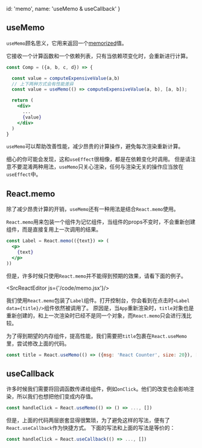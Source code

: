 
  id: 'memo',
  name: 'useMemo & useCallback'
}

## useMemo

`useMemo`顾名思义，它用来返回一个[memorized](https://en.wikipedia.org/wiki/Memoization)值。

它接收一个计算函数和一个依赖列表，只有当依赖项变化时，会重新进行计算。

```jsx
const Comp = ({a, b, c, d}) => {

  const value = computeExpensiveValue(a,b)
  // 上下两种方式会有性能差异
  const value = useMemo(() => computeExpensiveValue(a, b), [a, b]);

  return (
    <div>
      ...
      {value}
    </div>
  )
}
```

`useMemo`可以帮助改善性能，减少昂贵的计算操作，避免每次渲染重新计算。

细心的你可能会发现，这和`useEffect`很相像，都是在依赖变化时调用。
但是请注意不要混淆两种用法，`useMemo`只关心渲染，任何与渲染无关的操作应当放在`useEffect`中。

## React.memo

除了减少昂贵计算的开销，`useMemo`还有一种用法是结合`React.memo`使用。

`React.memo`用来包装一个组件为记忆组件，当组件的props不变时，不会重新创建组件，而是直接复用上一次调用的结果。

```jsx
const Label = React.memo(({text}) => (
  <p>
    {text}
  </p>
))
```

但是，许多时候只使用`React.memo`并不能得到预期的效果，请看下面的例子。

<SrcReactEditor js={'/code/memo.jsx'}/>

我们使用`React.memo`包装了`Label`组件。打开控制台，你会看到在点击时`<Label data={title}/>`组件依然被调用了。
原因是，当`App`重新渲染时，`title`对象也是重新创建的，和上一次渲染时已经不是同一个对象，而`React.memo`只会进行浅比较。

为了得到期望的内存组件，提高性能，我们需要把`title`包裹在`React.useMemo`里，尝试修改上面的代码。

```javascript
const title = React.useMemo(() => ({msg: 'React Counter', size: 20}), [])
```

## useCallback

许多时候我们需要将回调函数传递给组件，例如`onClick`。他们的改变也会影响渲染，所以我们也想把他们变成内存值。

```javascript
const handleClick = React.useMemo(() => () => ..., [])
```

但是，上面的代码两层嵌套显得很繁琐，为了避免这样的写法，便有了`React.useCallback`作为快捷方式。
下面的写法和上面的写法是等价的：

```javascript
const handleClick = React.useCallback(() => ..., [])
```